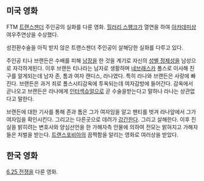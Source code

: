 == 미국 영화 ==
FTM [[트랜스젠더]] 주인공의 실화를 다룬 영화. [[힐러리 스왱크]]가 열연을 하여 [[아카데미상]] 여우주연상을 수상했다.

성전환수술을 아직 받지 않은 트랜스젠더 주인공이 살해당한 실화를 다루고 있다.

주인공 티나 브랜든은 수배를 피해 [[남장]]을 한 것을 계기로 자신의 [[성별 정체성]]을 남성으로 자각하게된다. 이후 브랜든 티나라는 남자로 생활하며 [[네브래스카]] 폴스로 이사해 친구를 알게되는데 남자 존, 톰과 여자 캔디스, 라나였다. 특히 라나와 브랜든은 사랑에 빠진다. 브랜든은 과거 죄로 폴스시티감옥에 투옥되는데 여자감방에 들어간다. 감옥에서 곧나오고 브랜든은 라나에게 [[인터섹슈얼]]으로 곧 수술을받는다고 말하나 라나는 상관없다고 말한다.

브랜든에 대한 기사를 통해 존과 톰은 그가 여자임을 알고 팬티를 벗겨 라나앞에서 그가 여자임을 확인시킨다. 그리고는 다른곳으로 데려가 [[강간]]한다. 그리고 살해한다. 이후 진실을 밝히려는 변호사와 양심선언을 한 가해자측 안물에 의하여 전모는 밝혀지고 가해자들은 처벌을 받는다. [[트랜스포비아]]의 끔찍함을 알리는 영화로 여러상을 받았다.


== 한국 영화 ==
[[6.25 전쟁]]을 다룬 영화.
